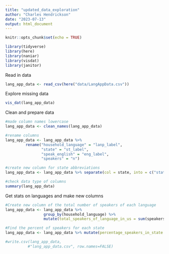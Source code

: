 ```yaml
---
title: "updated_data_exploration"
author: "Charles Hendrickson"
date: "2023-07-13"
output: html_document
---
```


```r
knitr::opts_chunk$set(echo = TRUE)

library(tidyverse)
library(here)
library(naniar)
library(visdat)
library(janitor)
```

Read in data
```r
lang_app_data <- read_csv(here("data/LangAppData.csv"))
```

Explore missing data
```r
vis_dat(lang_app_data)
```

Clean and prepare data
```r
#made column names lowercase
lang_app_data <- clean_names(lang_app_data)

#rename columns 
lang_app_data <- lang_app_data %>%
         rename("household_language" = "lanp_label",
                "state" = "st_label",
                "speak_english" = "eng_label",
                "speakers" = "n")

#create new column for state abbreviations
lang_app_data <- lang_app_data %>% separate(col = state, into = c("state", "state_abb"), sep = "/")

#check data type of columns
summary(lang_app_data)
```

Get stats on languages and make new columns
```r
#Create new column of the total number of speakers of each language
lang_app_data <- lang_app_data %>% 
                 group_by(household_language) %>% 
                 mutate(total_speakers_of_language_in_us = sum(speakers))

#Find the percent of speakers for each state
lang_app_data <- lang_app_data %>% mutate(percentage_speakers_in_state = speakers/total_speakers_of_language_in_us*100)

#write.csv(lang_app_data,
          #"lang_app_data.csv", row.names=FALSE)
```

















